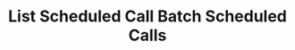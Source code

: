 ---
openapi: get /api/agents/{agent_id}/scheduled_batches/{batch_id}/scheduled_calls
title: "List Scheduled Call Batch Scheduled Calls"
description: "Returns details for all scheduled calls in a scheduled call batch"
---